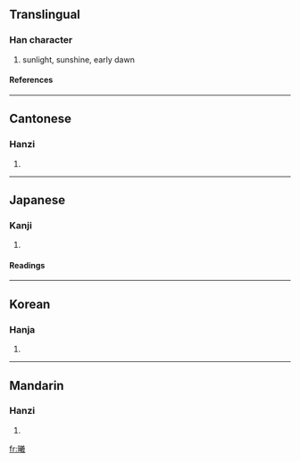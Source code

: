 ==Translingual==
===Han character===
{{Han char|rn=72|rad=日|as=16|sn=20|four=6805<sub>3</sub>|canj=日廿土尸 (ATGS)}}
# sunlight, sunshine, early dawn
====References====
{{Han ref|kx=0501.330|dkj=14253|dj=0872.060|hdz=21541.210|uh=66E6|ud=26342|bh=C466|bd=50278}}

----
==Cantonese==
===Hanzi===
{{yue-hanzi|jyut=|y=hei1}}
# {{defn|Cantonese}}

----
==Japanese==
===Kanji===
{{ja-kanji|grade=|rs=日16}}
# {{defn|Japanese}} 
====Readings====
{{ja-readings|on=[[ぎ]] (gi), [[き]] (ki)|kun=[[ひ]] (hi), [[ひかり]] (hikari)}}

----
==Korean==
===Hanja===
{{ko-hanja|hangeul=희|eumhun=|rv=hui|mr=hŭi|y=huy}}
# {{defn|Korean}}

----
==Mandarin==
===Hanzi===
{{cmn-hanzi|pin=[[xī]] (xi1)|wg=hsi<sup>1</sup>}}
# {{defn|Mandarin}}

[[fr:曦]]